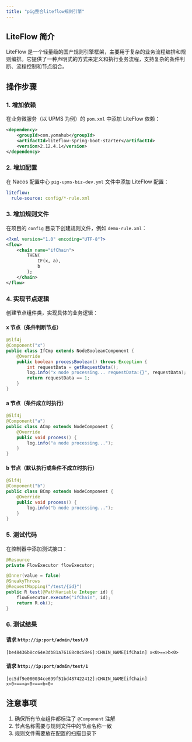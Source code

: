 ```yaml
---
title: "pig整合liteflow规则引擎"
---
```


## LiteFlow 简介
LiteFlow 是一个轻量级的国产规则引擎框架，主要用于复杂的业务流程编排和规则编排。它提供了一种声明式的方式来定义和执行业务流程，支持复杂的条件判断、流程控制和节点组合。

## 操作步骤
### 1. 增加依赖
在业务微服务（以 UPMS 为例）的 `pom.xml` 中添加 LiteFlow 依赖：

```xml
<dependency>
    <groupId>com.yomahub</groupId>
    <artifactId>liteflow-spring-boot-starter</artifactId>
    <version>2.12.4.1</version>
</dependency>
```

### 2. 增加配置
在 Nacos 配置中心 `pig-upms-biz-dev.yml` 文件中添加 LiteFlow 配置：

```yaml
liteflow:
  rule-source: config/*-rule.xml
```

### 3. 增加规则文件
在项目的 `config` 目录下创建规则文件，例如 `demo-rule.xml`：

```xml
<?xml version="1.0" encoding="UTF-8"?>
<flow>
    <chain name="ifChain">
        THEN(
            IF(x, a),
            b
        );
    </chain>
</flow>

```

### 4. 实现节点逻辑
创建节点组件类，实现具体的业务逻辑：

#### x 节点（条件判断节点）
```java
@Slf4j
@Component("x")
public class IfCmp extends NodeBooleanComponent {
    @Override
    public boolean processBoolean() throws Exception {
        int requestData = getRequestData();
        log.info("x node processing... requestData:{}", requestData);
        return requestData == 1;
    }
}
```

#### a 节点（条件成立时执行）
```java
@Slf4j
@Component("a")
public class ACmp extends NodeComponent {
    @Override
    public void process() {
        log.info("a node processing...");
    }
}
```

#### b 节点（默认执行或条件不成立时执行）
```java
@Slf4j
@Component("b")
public class BCmp extends NodeComponent {
    @Override
    public void process() {
        log.info("b node processing...");
    }
}
```

### 5. 测试代码
在控制器中添加测试接口：

```java
@Resource
private FlowExecutor flowExecutor;

@Inner(value = false)
@SneakyThrows
@RequestMapping("/test/{id}")
public R test(@PathVariable Integer id) {
    flowExecutor.execute("ifChain", id);
    return R.ok();
}
```

### 6. 测试结果
#### 请求 `http://ip:port/admin/test/0`
```plain
[be48436b8cc64e3db81a76168c0c58e6]:CHAIN_NAME[ifChain] x<0>==>b<0>
```

#### 请求 `http://ip:port/admin/test/1`
```plain
[ec5df9e080034ce699f51bd487422412]:CHAIN_NAME[ifChain] x<0>==>a<0>==>b<0>
```

## 注意事项
1. 确保所有节点组件都标注了 `@Component` 注解
2. 节点名称需要与规则文件中的节点名称一致
3. 规则文件需要放在配置的扫描目录下



